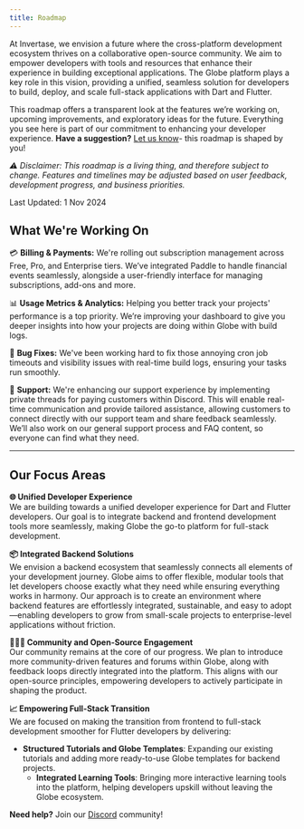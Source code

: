 ```yaml
---
title: Roadmap
---
```


At Invertase, we envision a future where the cross-platform development ecosystem thrives on a collaborative open-source community. We aim to empower developers with tools and resources that enhance their experience in building exceptional applications. The Globe platform plays a key role in this vision, providing a unified, seamless solution for developers to build, deploy, and scale full-stack applications with Dart and Flutter.

This roadmap offers a transparent look at the features we’re working on, upcoming improvements, and exploratory ideas for the future. Everything you see here is part of our commitment to enhancing your developer experience. **Have a suggestion?** [Let us know](https://invertase.canny.io/globe)\- this roadmap is shaped by you!

*⚠️ Disclaimer: This roadmap is a living thing, and therefore subject to change. Features and timelines may be adjusted based on user feedback, development progress, and business priorities.*


Last Updated: 1 Nov 2024


## **What We're Working On** 

💳 **Billing & Payments:** We're rolling out subscription management across Free, Pro, and Enterprise tiers. We’ve integrated Paddle to handle financial events seamlessly, alongside a user-friendly interface for managing subscriptions, add-ons and more.

📊 **Usage Metrics & Analytics:** Helping you better track your projects' performance is a top priority. We’re improving your dashboard to give you deeper insights into how your projects are doing within Globe with build logs.  

🐞 **Bug Fixes:** We've been working hard to fix those annoying cron job timeouts and visibility issues with real-time build logs, ensuring your tasks run smoothly.

💬 **Support:** We're enhancing our support experience by implementing private threads for paying customers within Discord. This will enable real-time communication and provide tailored assistance, allowing customers to connect directly with our support team and share feedback seamlessly. We’ll also work on our general support process and FAQ content, so everyone can find what they need. 


---

## **Our Focus Areas** 


**🌐 Unified Developer Experience**  
We are building towards a unified developer experience for Dart and Flutter developers. Our goal is to integrate backend and frontend development tools more seamlessly, making Globe the go-to platform for full-stack development.

**📦 Integrated Backend Solutions**  
We envision a backend ecosystem that seamlessly connects all elements of your development journey. Globe aims to offer flexible, modular tools that let developers choose exactly what they need while ensuring everything works in harmony. Our approach is to create an environment where backend features are effortlessly integrated, sustainable, and easy to adopt—enabling developers to grow from small-scale projects to enterprise-level applications without friction.

**🧑‍🤝‍🧑 Community and Open-Source Engagement**  
Our community remains at the core of our progress. We plan to introduce more community-driven features and forums within Globe, along with feedback loops directly integrated into the platform. This aligns with our open-source principles, empowering developers to actively participate in shaping the product.

**📈 Empowering Full-Stack Transition**  
We are focused on making the transition from frontend to full-stack development smoother for Flutter developers by delivering:

* **Structured Tutorials and Globe Templates**: Expanding our existing tutorials and adding more ready-to-use Globe templates for backend projects.  
  * **Integrated Learning Tools**: Bringing more interactive learning tools into the platform, helping developers upskill without leaving the Globe ecosystem.


**Need help?** Join our [Discord](https://invertase.link/globe-discord) community! 